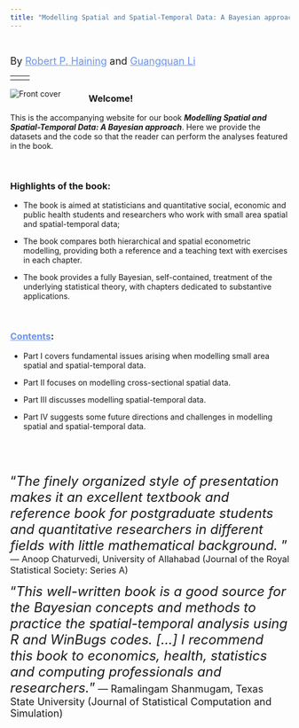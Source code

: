 ```yaml
---
title: "Modelling Spatial and Spatial-Temporal Data: A Bayesian approach"
---
```


<br />

<font size="4"> By <a href="https://www.geog.cam.ac.uk/people/haining/" style="color:rgb(105 147 236)">Robert P. Haining</a> and <a href="https://www.northumbria.ac.uk/about-us/our-staff/l/guangquan-li/" style="color:rgb(105 147 236)">Guangquan Li</a>
</font>

----
<pre><code><font size=4.9><a href="news.html"><font color="black">Book now: A 3.5 days training course on modelling spatial and spatial-temporal             data will be held at Northumbria University April 5-8, 2022. </font></a></font></code></pre>

----

<!-- https://easycloudsolutions.com/2011/02/16/how-to-display-an-image-in-html-with-padding/ for padding -->


[<img style="float:left; padding: 0px 50px 0px 0px;" src="images/bookcover.jpg" alt="Front cover">](https://www.crcpress.com/Modelling-Spatial-and-Spatial-Temporal-Data-A-Bayesian-Approach/Haining-Li/p/book/9781482237429)

### Welcome!

This is the accompanying website for our book **_Modelling Spatial and Spatial-Temporal Data: A Bayesian approach_**. Here we provide the datasets and the code so that the reader can perform the analyses featured in the book.

<br />

### Highlights of the book:

* The book is aimed at statisticians and quantitative social, economic and public health students and researchers who work with small area spatial and spatial-temporal data; 

* The book compares both hierarchical and spatial econometric modelling, providing both a reference and a teaching text with exercises in each chapter.

* The book provides a fully Bayesian, self-contained, treatment of the underlying statistical theory, with chapters dedicated to substantive applications.

<br />

### <a href="chapters.html" style="color:rgb(105 147 236)">Contents</a>:

* Part I covers fundamental issues arising when modelling small area spatial and spatial-temporal data.

* Part II focuses on modelling cross-sectional spatial data.

* Part III discusses modelling spatial-temporal data.

* Part IV suggests some future directions and challenges in modelling spatial and spatial-temporal data.

<br />

<br />


<font size=5>"*The finely organized style of presentation makes it an excellent textbook and reference book for postgraduate students and quantitative researchers in different fields with little mathematical background. *"</font> <font size=3>--- Anoop Chaturvedi, University of Allahabad (Journal of the Royal Statistical Society: Series A)</font>

<font size=5>"*This well-written book is a good source for the Bayesian concepts and methods to practice the spatial-temporal analysis using R and WinBugs codes. [...] I recommend this book to economics, health, statistics and computing professionals and researchers.*"</font><font size=4> --- Ramalingam Shanmugam, Texas State University (Journal of Statistical Computation and Simulation)</font>

